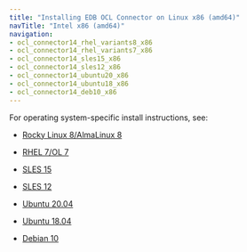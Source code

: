 ```yaml
---
title: "Installing EDB OCL Connector on Linux x86 (amd64)"
navTitle: "Intel x86 (amd64)"
navigation:
- ocl_connector14_rhel_variants8_x86
- ocl_connector14_rhel_variants7_x86
- ocl_connector14_sles15_x86
- ocl_connector14_sles12_x86
- ocl_connector14_ubuntu20_x86
- ocl_connector14_ubuntu18_x86
- ocl_connector14_deb10_x86
---
```


For operating system-specific install instructions, see:

  - [Rocky Linux 8/AlmaLinux 8](01_ocl_connector14_rhel_variants8_x86)

  - [RHEL 7/OL 7](ocl_connector14_rhel_variants7_x86)
  - [SLES 15](ocl_connector14_sles15_x86)
  - [SLES 12](ocl_connector14_sles12_x86)
  - [Ubuntu 20.04](ocl_connector14_ubuntu20_x86)
  - [Ubuntu 18.04](ocl_connector14_ubuntu18_x86)
  - [Debian 10](ocl_connector14_deb10_x86)


